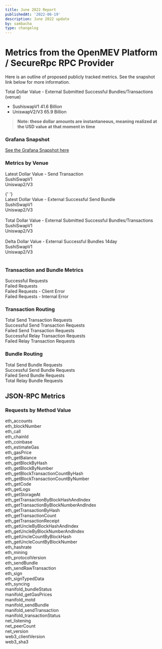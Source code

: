 ```yaml
---
title: June 2022 Report
publishedAt: '2022-06-19'
description: June 2022 update
by: sambacha
type: changelog
---
```


# Metrics from the OpenMEV Platform / SecureRpc RPC Provider

Here is an outline of proposed publicly tracked metrics. See the snapshot link below for more information.

Total Dollar Value - External Submitted Successful Bundles/Transactions (venue)

- SushiswapV1 41.6 Billion
- UniswapV2/V3 65.9 Billion

> **Note: these dollar amounts are instantaneous, meaning realized at the USD value at that moment in time**

### Grafana Snapshot

[See the Grafana Snapshot here](https://snapshots.raintank.io/dashboard/snapshot/b9YR507RWte8UJc1ecIfTW4MVW7k9dFd)

### Metrics by Venue <br />

Latest Dollar Value - Send Transaction <br /> SushiSwapV1 <br /> Uniswap2/V3 <br />

{' '}
<br />
Latest Dollar Value - External Successful Send Bundle <br />
SushiSwapV1 <br />
Uniswap2/V3 <br />
<br />
Total Dollar Value - External Submitted Successful Bundles/Transactions <br />
SushiSwapV1 <br />
Uniswap2/V3 <br />
<br />
Delta Dollar Value - External Successful Bundles 14day <br />
SushiSwapV1 <br />
Uniswap2/V3 <br />
<br />

### Transaction and Bundle Metrics <br />

Successful Requests <br /> Failed Requests <br /> Failed Requests - Client Error <br /> Failed Requests - Internal Error
<br />

### Transaction Routing <br />

Total Send Transaction Requests <br /> Successful Send Transaction Requests <br /> Failed Send Transaction Requests
<br /> Successful Relay Transaction Requests <br /> Failed Relay Transaction Requests <br />

### Bundle Routing <br />

Total Send Bundle Requests <br /> Successful Send Bundle Requests <br /> Failed Send Bundle Requests <br /> Total Relay
Bundle Requests <br />

## JSON-RPC Metrics

### Requests by Method Value <br />

eth_accounts <br /> eth_blockNumber <br /> eth_call <br /> eth_chainId <br /> eth_coinbase <br /> eth_estimateGas <br />
eth_gasPrice <br /> eth_getBalance <br /> eth_getBlockByHash <br /> eth_getBlockByNumber <br />
eth_getBlockTransactionCountByHash <br /> eth_getBlockTransactionCountByNumber <br /> eth_getCode <br /> eth_getLogs
<br /> eth_getStorageAt <br /> eth_getTransactionByBlockHashAndIndex <br /> eth_getTransactionByBlockNumberAndIndex
<br /> eth_getTransactionByHash <br /> eth_getTransactionCount <br /> eth_getTransactionReceipt <br />
eth_getUncleByBlockHashAndIndex <br /> eth_getUncleByBlockNumberAndIndex <br /> eth_getUncleCountByBlockHash <br />
eth_getUncleCountByBlockNumber <br /> eth_hashrate <br /> eth_mining <br /> eth_protocolVersion <br /> eth_sendBundle
<br /> eth_sendRawTransaction <br /> eth_sign <br /> eth_signTypedData <br /> eth_syncing <br /> manifold_bundleStatus
<br /> manifold_getGasPrices <br /> manifold_motd <br /> manifold_sendBundle <br /> manifold_sendTransaction <br />
manifold_transactionStatus <br /> net_listening <br /> net_peerCount <br /> net_version <br /> web3_clientVersion <br />
web3_sha3 <br />
